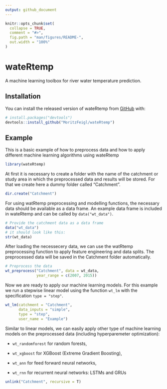 ---
output: github_document
---

<!-- README.md is generated from README.Rmd. Please edit that file -->

```{r, include = FALSE}
knitr::opts_chunk$set(
  collapse = TRUE,
  comment = "#>",
  fig.path = "man/figures/README-",
  out.width = "100%"
)
```

# wateRtemp

<!-- badges: start -->
<!-- badges: end -->

A machine learning toolbox for river water temperature prediction.

## Installation

You can install the released version of wateRtemp from [GitHub](https://github.com/) with:

``` r
# install.packages("devtools")
devtools::install_github("MoritzFeigl/wateRtemp")
```
## Example

This is a basic example of how to preprocess data and how to apply different machine learning algorithms using wateRtemp 
```{r echo=FALSE, message=FALSE, warning=FALSE}
library(wateRtemp)
```

At first it is necessary to create a folder with the name of the catchment or study area in which the preprocessed data and results will be stored. For that we create here a dummy folder called "Catchment".
```{r example}
dir.create("Catchment")
```

For using watRtemp preprocessing and modelling functions, the necessary data should be available as a data frame. An example data frame is included in wateRtemp and can be called by `data("wt_data")`.
```{r}
# Provide the catchment data as a data frame
data("wt_data")
# it should look like this:
str(wt_data)
```

After loading the necessecery data, we can use the watRtemp preprocessing function to apply feature engineering and data splits. The preprocessed data will be saved in the Catchment folder automatically. 
```{r}
# Preprocess the data
wt_preprocess("Catchment", data = wt_data,
              year_range = c(2007, 2015))
```

Now we are ready to apply our machine learning models. For this example we run a stepwise linear model using the function `wt_lm` with the specification `type = "step"`. 
```{r model_run, warning=FALSE}
wt_lm(catchment = "Catchment",
      data_inputs = "simple", 
      type = "step", 
      user_name = "Example")
```
Similar to linear models, we can easily apply other type of machine learning models on the preprocessed data (including hyperparemeter optimization):

* `wt_randomforest` for random forests,

* `wt_xgboost` for XGBoost (Extreme Gradient Boosting),

* `wt_ann` for feed forward neural networks,

* `wt_rnn` for recurrent neural networks: LSTMs and GRUs

```{r echo=FALSE, message=FALSE, warning=FALSE}
unlink("Catchment", recursive = T)
```
